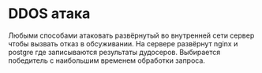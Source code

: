 # DDOS атака

Любыми способами атаковать развёрнутый во внутренней сети сервер чтобы вызвать отказ в обсуживании. На сервере развёрнут nginx и postgre где записываются результаты дудосеров. Выбирается победитель с наибольшим временем обработки запроса.